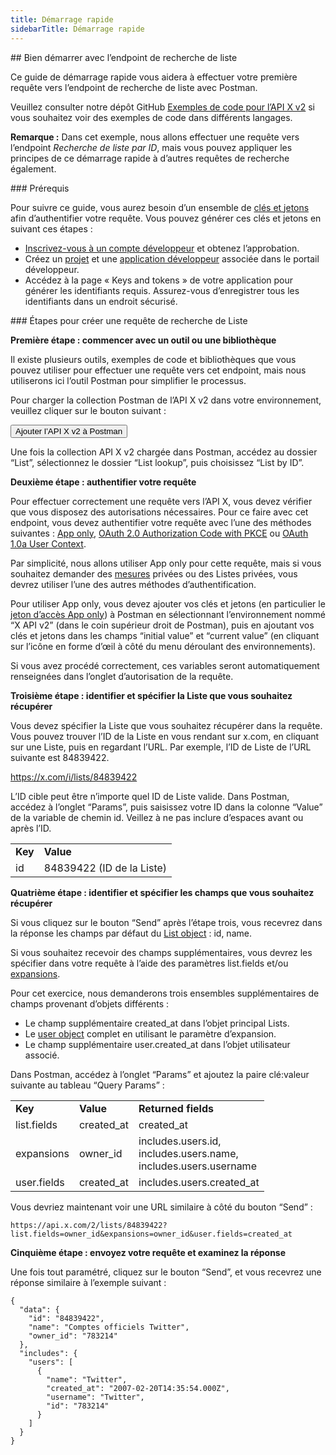 ```yaml
---
title: Démarrage rapide
sidebarTitle: Démarrage rapide
---
```



<div id="getting-started-with-the-list-lookup-endpoint">
  ## Bien démarrer avec l’endpoint de recherche de liste
</div>

Ce guide de démarrage rapide vous aidera à effectuer votre première requête vers l’endpoint de recherche de liste avec Postman.

Veuillez consulter notre dépôt GitHub [Exemples de code pour l’API X v2](https://github.com/xdevplatform/Twitter-API-v2-sample-code) si vous souhaitez voir des exemples de code dans différents langages.

**Remarque :** Dans cet exemple, nous allons effectuer une requête vers l’endpoint _Recherche de liste par ID_, mais vous pouvez appliquer les principes de ce démarrage rapide à d’autres requêtes de recherche également.

<Note>
  ### Prérequis

  Pour suivre ce guide, vous aurez besoin d’un ensemble de [clés et jetons](/fr/resources/fundamentals/authentication) afin d’authentifier votre requête. Vous pouvez générer ces clés et jetons en suivant ces étapes :

  - [Inscrivez-vous à un compte développeur](https://developer.x.com/en/apply-for-access) et obtenez l’approbation.
  - Créez un [projet](/fr/resources/fundamentals/projects) et une [application développeur](/fr/resources/fundamentals/developer-apps) associée dans le portail développeur.
  - Accédez à la page « Keys and tokens » de votre application pour générer les identifiants requis. Assurez-vous d’enregistrer tous les identifiants dans un endroit sécurisé.
</Note>

<div id="steps-to-build-a-list-lookup-request">
  ### Étapes pour créer une requête de recherche de Liste
</div>

**Première étape : commencer avec un outil ou une bibliothèque**

Il existe plusieurs outils, exemples de code et bibliothèques que vous pouvez utiliser pour effectuer une requête vers cet endpoint, mais nous utiliserons ici l’outil Postman pour simplifier le processus.

Pour charger la collection Postman de l’API X v2 dans votre environnement, veuillez cliquer sur le bouton suivant :

<Button href="https://app.getpostman.com/run-collection/9956214-784efcda-ed4c-4491-a4c0-a26470a67400">
  Ajouter l’API X v2 à Postman
</Button>

Une fois la collection API X v2 chargée dans Postman, accédez au dossier “List”, sélectionnez le dossier “List lookup”, puis choisissez “List by ID”.
 

**Deuxième étape : authentifier votre requête**

Pour effectuer correctement une requête vers l’API X, vous devez vérifier que vous disposez des autorisations nécessaires. Pour ce faire avec cet endpoint, vous devez authentifier votre requête avec l’une des méthodes suivantes : [App only](/fr/resources/fundamentals/authentication#app-only-authentication-and-oauth-2-0-bearer-token), [OAuth 2.0 Authorization Code with PKCE](fr/resources/fundamentals/authentication#oauth-2-0-authorization-code-flow-with-pkce-2) ou [OAuth 1.0a User Context](/fr/resources/fundamentals/authentication).

Par simplicité, nous allons utiliser App only pour cette requête, mais si vous souhaitez demander des [mesures](/fr/x-api/fundamentals/metrics) privées ou des Listes privées, vous devrez utiliser l’une des autres méthodes d’authentification. 

Pour utiliser App only, vous devez ajouter vos clés et jetons (en particulier le [jeton d’accès App only](/fr/resources/fundamentals/authentication#using-and-generating-an-app-only-bearer-token)) à Postman en sélectionnant l’environnement nommé “X API v2” (dans le coin supérieur droit de Postman), puis en ajoutant vos clés et jetons dans les champs “initial value” et “current value” (en cliquant sur l’icône en forme d’œil à côté du menu déroulant des environnements).

Si vous avez procédé correctement, ces variables seront automatiquement renseignées dans l’onglet d’autorisation de la requête.
 

**Troisième étape : identifier et spécifier la Liste que vous souhaitez récupérer**

Vous devez spécifier la Liste que vous souhaitez récupérer dans la requête. Vous pouvez trouver l’ID de la Liste en vous rendant sur x.com, en cliquant sur une Liste, puis en regardant l’URL. Par exemple, l’ID de Liste de l’URL suivante est 84839422.

https://x.com/i/lists/84839422

L’ID cible peut être n’importe quel ID de Liste valide. Dans Postman, accédez à l’onglet “Params”, puis saisissez votre ID dans la colonne “Value” de la variable de chemin id. Veillez à ne pas inclure d’espaces avant ou après l’ID.

|     |     |
| :--- | :--- |
| **Key** | **Value** |
| id  | 84839422 (ID de la Liste) |

**Quatrième étape : identifier et spécifier les champs que vous souhaitez récupérer**

Si vous cliquez sur le bouton “Send” après l’étape trois, vous recevrez dans la réponse les champs par défaut du [List object](/fr/x-api/fundamentals/data-dictionary#list) : id, name.

Si vous souhaitez recevoir des champs supplémentaires, vous devrez les spécifier dans votre requête à l’aide des paramètres list.fields et/ou [expansions](/fr/x-api/fundamentals/expansions).

Pour cet exercice, nous demanderons trois ensembles supplémentaires de champs provenant d’objets différents :

- Le champ supplémentaire created\_at dans l’objet principal Lists.
- Le [user object](/fr/x-api/fundamentals/data-dictionary#user) complet en utilisant le paramètre d’expansion.
- Le champ supplémentaire user.created\_at dans l’objet utilisateur associé.

Dans Postman, accédez à l’onglet “Params” et ajoutez la paire clé:valeur suivante au tableau “Query Params” :

|     |     |     |
| :--- | :--- | :--- |
| **Key** | **Value** | **Returned fields** |
| list.fields | created\_at | created\_at |
| expansions | owner\_id | includes.users.id,  <br />includes.users.name,  <br />includes.users.username |
| user.fields | created\_at | includes.users.created\_at |

Vous devriez maintenant voir une URL similaire à côté du bouton “Send” :

`https://api.x.com/2/lists/84839422?list.fields=owner_id&expansions=owner_id&user.fields=created_at`

**Cinquième étape : envoyez votre requête et examinez la réponse**

Une fois tout paramétré, cliquez sur le bouton “Send”, et vous recevrez une réponse similaire à l’exemple suivant :

```
{
  "data": {
    "id": "84839422",
    "name": "Comptes officiels Twitter",
    "owner_id": "783214"
  },
  "includes": {
    "users": [
      {
        "name": "Twitter",
        "created_at": "2007-02-20T14:35:54.000Z",
        "username": "Twitter",
        "id": "783214"
      }
    ]
  }
}
```